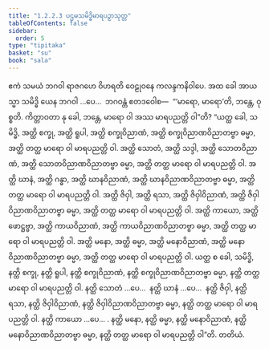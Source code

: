 ```yaml
---
title: "1.2.2.3 ပဌမသမိဒ္ဓိမာရပဉှာသုတ္တ"
tableOfContents: false
sidebar:
  order: 5
type: "tipitaka"
basket: "su"
book: "sala"
---
```



<DynamicBreadcrumb />

<Division number="65" book="sala">

<Paragraph number="216" book="sala">
ဧကံ သမယံ ဘဂဝါ ရာဇဂဟေ ဝိဟရတိ ဝေဠုဝနေ ကလန္ဒကနိဝါပေ. အထ ခေါ အာယသ္မာ သမိဒ္ဓိ ယေန ဘဂဝါ …ပေ…  ဘဂဝန္တံ ဧတဒဝေါစ—  “‘မာရော, မာရော’တိ, ဘန္တေ, ဝုစ္စတိ. ကိတ္တာဝတာ နု ခေါ, ဘန္တေ, မာရော ဝါ အဿ မာရပညတ္တိ ဝါ”တိ?
</Paragraph>

<Paragraph number="217" book="sala">
“ယတ္ထ ခေါ, သမိဒ္ဓိ, အတ္ထိ စက္ခု, အတ္ထိ ရူပါ, အတ္ထိ စက္ခုဝိညာဏံ, အတ္ထိ စက္ခုဝိညာဏဝိညာတဗ္ဗာ ဓမ္မာ, အတ္ထိ တတ္ထ မာရော ဝါ မာရပညတ္တိ ဝါ. အတ္ထိ သောတံ, အတ္ထိ သဒ္ဒါ, အတ္ထိ သောတဝိညာဏံ, အတ္ထိ သောတဝိညာဏဝိညာတဗ္ဗာ ဓမ္မာ, အတ္ထိ တတ္ထ မာရော ဝါ မာရပညတ္တိ ဝါ. အတ္ထိ ဃာနံ, အတ္ထိ ဂန္ဓာ, အတ္ထိ ဃာနဝိညာဏံ, အတ္ထိ ဃာနဝိညာဏဝိညာတဗ္ဗာ ဓမ္မာ, အတ္ထိ တတ္ထ မာရော ဝါ မာရပညတ္တိ ဝါ. အတ္ထိ ဇိဝှါ, အတ္ထိ ရသာ, အတ္ထိ ဇိဝှါဝိညာဏံ, အတ္ထိ ဇိဝှါဝိညာဏဝိညာတဗ္ဗာ ဓမ္မာ, အတ္ထိ တတ္ထ မာရော ဝါ မာရပညတ္တိ ဝါ. အတ္ထိ ကာယော, အတ္ထိ ဖောဋ္ဌဗ္ဗာ, အတ္ထိ ကာယဝိညာဏံ, အတ္ထိ ကာယဝိညာဏဝိညာတဗ္ဗာ ဓမ္မာ, အတ္ထိ တတ္ထ မာရော ဝါ မာရပညတ္တိ ဝါ. အတ္ထိ မနော, အတ္ထိ ဓမ္မာ, အတ္ထိ မနောဝိညာဏံ, အတ္ထိ မနောဝိညာဏဝိညာတဗ္ဗာ ဓမ္မာ, အတ္ထိ တတ္ထ မာရော ဝါ မာရပညတ္တိ ဝါ.
</Paragraph>

<Paragraph number="218" book="sala">
ယတ္ထ စ ခေါ, သမိဒ္ဓိ, နတ္ထိ စက္ခု, နတ္ထိ ရူပါ, နတ္ထိ စက္ခုဝိညာဏံ, နတ္ထိ စက္ခုဝိညာဏဝိညာတဗ္ဗာ ဓမ္မာ, နတ္ထိ တတ္ထ မာရော ဝါ မာရပညတ္တိ ဝါ. နတ္ထိ သောတံ …ပေ…  နတ္ထိ ဃာနံ …ပေ…  နတ္ထိ ဇိဝှါ, နတ္ထိ ရသာ, နတ္ထိ ဇိဝှါဝိညာဏံ, နတ္ထိ ဇိဝှါဝိညာဏဝိညာတဗ္ဗာ ဓမ္မာ, နတ္ထိ တတ္ထ မာရော ဝါ မာရပညတ္တိ ဝါ. နတ္ထိ ကာယော …ပေ… . နတ္ထိ မနော, နတ္ထိ ဓမ္မာ, နတ္ထိ မနောဝိညာဏံ, နတ္ထိ မနောဝိညာဏဝိညာတဗ္ဗာ ဓမ္မာ, နတ္ထိ တတ္ထ မာရော ဝါ မာရပညတ္တိ ဝါ”တိ.

</Paragraph>
</Division>

<Paragraph number="219" type="center" book="sala">
တတိယံ.
</Paragraph>